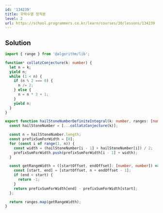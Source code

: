 ```yaml
---
id: '134239'
title: 우박수열 정적분
level: 2
url: https://school.programmers.co.kr/learn/courses/30/lessons/134239
---
```


## Solution

```typescript showLineNumbers
import { range } from '@algorithm/lib';

function* collatzConjecture(k: number) {
  let n = k;
  yield n;
  while (1 < n) {
    if (n % 2 === 0) {
      n /= 2;
    } else {
      n = n * 3 + 1;
    }
    yield n;
  }
}

export function hailStoneNumberDefiniteIntegral(k: number, ranges: [number, number][]): number[] {
  const hailStoneNumber = [...collatzConjecture(k)];

  const n = hailStoneNumber.length;
  const prefixSumForWidth = [0];
  for (const i of range(1, n)) {
    const width = (hailStoneNumber[i - 1] + hailStoneNumber[i]) / 2;
    prefixSumForWidth.push(prefixSumForWidth[i - 1] + width);
  }

  const getRangeWidth = ([startOffset, endOffset]: [number, number]) => {
    const [start, end] = [startOffset, n + endOffset - 1];
    if (end < start) {
      return -1;
    }
    return prefixSumForWidth[end] - prefixSumForWidth[start];
  };

  return ranges.map(getRangeWidth);
}
```
